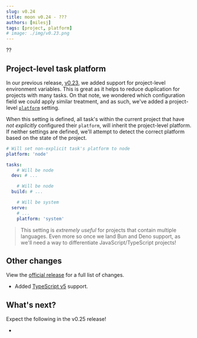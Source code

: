 ```yaml
---
slug: v0.24
title: moon v0.24 - ???
authors: [milesj]
tags: [project, platform]
# image: ./img/v0.23.png
---
```



??

<!--truncate-->

## Project-level task platform

In our previous release, [v0.23](./v0.23#project-level-environment-variables), we added support for
project-level environment variables. This is great as it helps to reduce duplication for projects
with many tasks. On that note, we wondered which configuration field we could apply similar
treatment, and as such, we've added a project-level [`platform`](/docs/config/project#platform)
setting.

When this setting is defined, all task's within the current project that have _not explicitly_
configured their `platform`, will inherit the project-level platform. If neither settings are
defined, we'll attempt to detect the correct platform based on the state of the project.

```yaml title="<project>/moon.yml"
# Will set non-explicit task's platform to node
platform: 'node'

tasks:
	# Will be node
  dev: # ...

	# Will be node
  build: # ...

	# Will be system
  serve:
    # ...
    platform: 'system'
```

> This setting is _extremely useful_ for projects that contain multiple languages. Even more so once
> we land Bun and Deno support, as we'll need a way to differentiate JavaScript/TypeScript projects!

## Other changes

View the
[official release](https://github.com/moonrepo/moon/releases/tag/%40moonrepo%2Fcli%400.24.0) for a
full list of changes.

- Added [TypeScript v5](https://devblogs.microsoft.com/typescript/announcing-typescript-5-0-beta/)
  support.

## What's next?

Expect the following in the v0.25 release!

-

